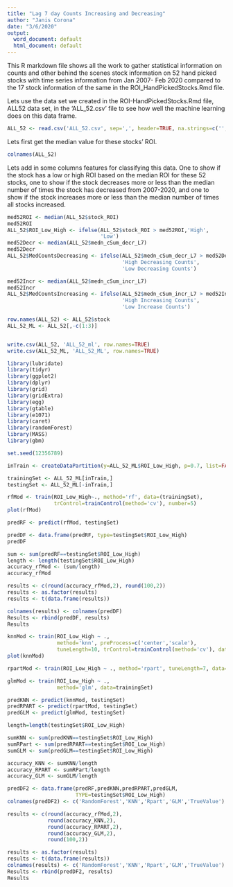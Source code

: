 ---
title: "Lag 7 day Counts Increasing and Decreasing"
author: "Janis Corona"
date: "3/6/2020"
output:
  word_document: default
  html_document: default
---

This R markdown file shows all the work to gather statistical information on counts and other behind the scenes stock information on 52 hand picked stocks with time series information from Jan 2007- Feb 2020 compared to the 17 stock information of the same in the ROI_HandPickedStocks.Rmd file. 

Lets use the data set we created in the ROI-HandPickedStocks.Rmd file, ALL52 data set, in the 'ALL_52.csv' file to see how well the machine learning does on this data frame.
```{r}
ALL_52 <- read.csv('ALL_52.csv', sep=',', header=TRUE, na.strings=c('',' '))
```

Lets first get the median value for these stocks' ROI.
```{r}
colnames(ALL_52)

```

Lets add in some columns features for classifying this data. One to show if the stock has a low or high ROI based on the median ROI for these 52 stocks, one to show if the stock decreases more or less than the median number of times the stock has decreased from 2007-2020, and one to show if the stock increases more or less than the median number of times all stocks increased.
```{r}
med52ROI <- median(ALL_52$stock_ROI)
med52ROI
ALL_52$ROI_Low_High <- ifelse(ALL_52$stock_ROI > med52ROI,'High',
                              'Low')
med52Decr <- median(ALL_52$medn_cSum_decr_L7)
med52Decr
ALL_52$MedCountsDecreasing <- ifelse(ALL_52$medn_cSum_decr_L7 > med52Decr,
                                     'High Decreasing Counts',
                                     'Low Decreasing Counts')

med52Incr <- median(ALL_52$medn_cSum_incr_L7)
med52Incr
ALL_52$MedCountsIncreasing <- ifelse(ALL_52$medn_cSum_incr_L7 > med52Incr, 
                                     'High Increasing Counts', 
                                     'Low Increase Counts')

```

```{r}

row.names(ALL_52) <- ALL_52$stock
ALL_52_ML <- ALL_52[,-c(1:3)]


write.csv(ALL_52, 'ALL_52_ml', row.names=TRUE)
write.csv(ALL_52_ML, 'ALL_52_ML', row.names=TRUE)
```



```{r, echo=FALSE, error=FALSE, message=FALSE, warning=FALSE}
library(lubridate)
library(tidyr)
library(ggplot2)
library(dplyr)
library(grid)
library(gridExtra)
library(egg)
library(gtable)
library(e1071)
library(caret)
library(randomForest)
library(MASS)
library(gbm)

```

```{r}
set.seed(12356789)

inTrain <- createDataPartition(y=ALL_52_ML$ROI_Low_High, p=0.7, list=FALSE)

trainingSet <- ALL_52_ML[inTrain,]
testingSet <- ALL_52_ML[-inTrain,]


```



```{r}
rfMod <- train(ROI_Low_High~., method='rf', data=(trainingSet), 
               trControl=trainControl(method='cv'), number=5)
plot(rfMod)


```




```{r}
predRF <- predict(rfMod, testingSet)

predDF <- data.frame(predRF, type=testingSet$ROI_Low_High)
predDF

sum <- sum(predRF==testingSet$ROI_Low_High) 
length <- length(testingSet$ROI_Low_High)
accuracy_rfMod <- (sum/length) 
accuracy_rfMod

```


```{r}
results <- c(round(accuracy_rfMod,2), round(100,2))
results <- as.factor(results)
results <- t(data.frame(results))

colnames(results) <- colnames(predDF)
Results <- rbind(predDF, results) 
Results

```


```{r}
knnMod <- train(ROI_Low_High ~ .,
                method='knn', preProcess=c('center','scale'),
                tuneLength=10, trControl=trainControl(method='cv'), data=trainingSet)
plot(knnMod)

```


```{r}
rpartMod <- train(ROI_Low_High ~ ., method='rpart', tuneLength=7, data=trainingSet) 

```

```{r, message=FALSE, warning=FALSE, error=FALSE}
glmMod <- train(ROI_Low_High ~ ., 
                method='glm', data=trainingSet) 
```


```{r}
predKNN <- predict(knnMod, testingSet)
predRPART <- predict(rpartMod, testingSet)
predGLM <- predict(glmMod, testingSet)

```


```{r}
length=length(testingSet$ROI_Low_High)

sumKNN <- sum(predKNN==testingSet$ROI_Low_High)
sumRPart <- sum(predRPART==testingSet$ROI_Low_High)
sumGLM <- sum(predGLM==testingSet$ROI_Low_High)

```

```{r}
accuracy_KNN <- sumKNN/length 
accuracy_RPART <- sumRPart/length 
accuracy_GLM <- sumGLM/length 

```


```{r}
predDF2 <- data.frame(predRF,predKNN,predRPART,predGLM, 
                      TYPE=testingSet$ROI_Low_High)
colnames(predDF2) <- c('RandomForest','KNN','Rpart','GLM','TrueValue')

results <- c(round(accuracy_rfMod,2),  
             round(accuracy_KNN,2), 
             round(accuracy_RPART,2),
             round(accuracy_GLM,2), 
             round(100,2))

results <- as.factor(results)
results <- t(data.frame(results))
colnames(results) <- c('RandomForest','KNN','Rpart','GLM','TrueValue')
Results <- rbind(predDF2, results) 
Results


```
